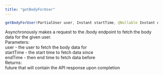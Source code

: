 ```yaml
---
title: "getBodyForUser"
---
```

```java
getBodyForUser(PartialUser user, Instant startTime, @Nullable Instant endTime)

```

Asynchronously makes a request to the /body endpoint to fetch the body data for the given user.  
Parameters:  
user - the user to fetch the body data for  
startTime - the start time to fetch data since  
endTime - then end time to fetch data before  
Returns:  
future that will contain the API response upon completion



